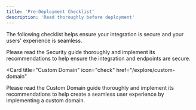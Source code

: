 ```yaml
---
title: 'Pre-Deployment Checklist'
description: 'Read thoroughly before deployment'
---
```


The following checklist helps ensure your integration is secure and your users' experience is seamless.


<Card title="Security" icon="check" href="/building-blocks/security">
Please read the Security guide thoroughly and implement its recommendations to help ensure the integration and endpoints are secure.
</Card>

<Card
  title="Custom Domain"
  icon="check"
  href="/explore/custom-domain"
>
Please read the Custom Domain guide thoroughly and implement its recommendations to help create a seamless user experience by implementing a custom domain.

</Card>

